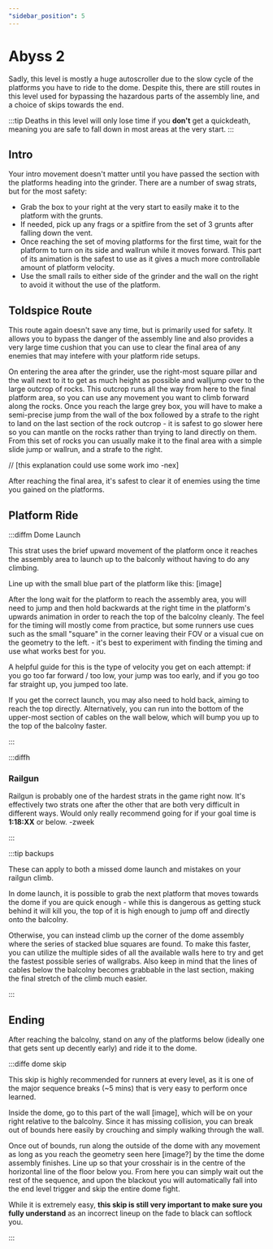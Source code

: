 ```yaml
---
"sidebar_position": 5
---
```



# Abyss 2

Sadly, this level is mostly a huge autoscroller due to the slow cycle of the platforms you have to ride to the dome. Despite this, there are still routes in this level used for bypassing the hazardous parts of the assembly line, and a choice of skips towards the end.

:::tip 
Deaths in this level will only lose time if you **don't** get a quickdeath, meaning you are safe to fall down in most areas at the very start.
:::

## Intro

Your intro movement doesn't matter until you have passed the section with the platforms heading into the grinder. There are a number of swag strats, but for the most safety:

- Grab the box to your right at the very start to easily make it to the platform with the grunts.
- If needed, pick up any frags or a spitfire from the set of 3 grunts after falling down the vent.
- Once reaching the set of moving platforms for the first time, wait for the platform to turn on its side and wallrun while it moves forward. This part of its animation is the safest to use as it gives a much more controllable amount of platform velocity.
- Use the small rails to either side of the grinder and the wall on the right to avoid it without the use of the platform.


## Toldspice Route

This route again doesn't save any time, but is primarily used for safety. It allows you to bypass the danger of the assembly line and also provides a very large time cushion that you can use to clear the final area of any enemies that may intefere with your platform ride setups.

On entering the area after the grinder, use the right-most square pillar and the wall next to it to get as much height as possible and walljump over to the large outcrop of rocks. This outcrop runs all the way from here to the final platform area, so you can use any movement you want to climb forward along the rocks. 
Once you reach the large grey box, you will have to make a semi-precise jump from the wall of the box followed by a strafe to the right to land on the last section of the rock outcrop - it is safest to go slower here so you can mantle on the rocks rather than trying to land directly on them. From this set of rocks you can usually make it to the final area with a simple slide jump or wallrun, and a strafe to the right.

// [this explanation could use some work imo    -nex]


After reaching the final area, it's safest to clear it of enemies using the time you gained on the platforms.


## Platform Ride

:::diffm Dome Launch

This strat uses the brief upward movement of the platform once it reaches the assembly area to launch up to the balconly without having to do any climbing.

Line up with the small blue part of the platform like this: [image]

After the long wait for the platform to reach the assembly area, you will need to jump and then hold backwards at the right time in the platform's upwards animation in order to reach the top of the balcolny cleanly.
The feel for the timing will mostly come from practice, but some runners use cues such as the small "square" in the corner leaving their FOV or a visual cue on the geometry to the left. - it's best to experiment with finding the timing and use what works best for you.

A helpful guide for this is the type of velocity you get on each attempt: if you go too far forward / too low, your jump was too early, and if you go too far straight up, you jumped too late. 

If you get the correct launch, you may also need to hold back, aiming to reach the top directly. Alternatively, you can run into the bottom of the upper-most section of cables on the wall below, which will bump you up to the top of the balcolny faster.

:::


:::diffh

### Railgun
<YouTube youTubeId="ygx51yfHxbE" />

Railgun is probably one of the hardest strats in the game right now. It's effectively two strats one after the other that are both very difficult in different ways. Would only really recommend going for if your goal time is **1:18:XX** or below.
-zweek

:::


:::tip backups

These can apply to both a missed dome launch and mistakes on your railgun climb.

In dome launch, it is possible to grab the next platform that moves towards the dome if you are quick enough - while this is dangerous as getting stuck behind it will kill you, the top of it is high enough to jump off and directly onto the balcolny.

Otherwise, you can instead climb up the corner of the dome assembly where the series of stacked blue squares are found. To make this faster, you can utilize the multiple sides of all the available walls here to try and get the fastest possible series of wallgrabs. Also keep in mind that the lines of cables below the balcolny becomes grabbable in the last section, making the final stretch of the climb much easier.

:::


## Ending

After reaching the balcolny, stand on any of the platforms below (ideally one that gets sent up decently early) and ride it to the dome.

:::diffe dome skip

This skip is highly recommended for runners at every level, as it is one of the major sequence breaks (~5 mins) that is very easy to perform once learned.

Inside the dome, go to this part of the wall [image], which will be on your right relative to the balcolny. Since it has missing collision, you can break out of bounds here easily by crouching and simply walking through the wall.

Once out of bounds, run along the outside of the dome with any movement as long as you reach the geometry seen here [image?] by the time the dome assembly finishes. Line up so that your crosshair is in the centre of the horizontal line of the floor below you. From here you can simply wait out the rest of the sequence, and upon the blackout you will automatically fall into the end level trigger and skip the entire dome fight.

While it is extremely easy, **this skip is still very important to make sure you fully understand** as an incorrect lineup on the fade to black can softlock you.

:::